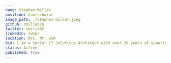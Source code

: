 ---
name: Stephen Miller 
position: Contributor
image_path: ./stephen-miller.jpeg 
github: smille02a
twitter: smille02
linkedIn: swmps
location: NYC, NY, USA
bio: I am a Senior IT Solutions Architect with over 29 years of experience in F50/F500 enterprise-class systems. My experience includes over 10-years of virtualization (Windows, Solaris) and various cloud platforms with modern software stacks. Current activities include DevOps and Microservices, cloud migrations (lift and shift, greenfield, redesign), with a proven ability to document, implement, PM manage, design, and troubleshoot complex, enterprise-level systems, often with numerous upstream and downstream dependencies. 
status: Active
published: true
---
